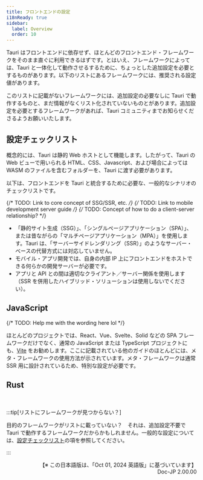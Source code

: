 ```yaml
---
title: フロントエンドの設定
i18nReady: true
sidebar:
  label: Overview
  order: 10
---
```



Tauri はフロントエンドに依存せず、ほとんどのフロントエンド・フレームワークをそのまま直ぐに利用できるはずです。とはいえ、フレームワークによっては、Tauri と一体化して動作させるするために、ちょっとした追加設定を必要とするものがあります。以下のリストにあるフレームワークには、推奨される設定値があります。

このリストに記載がないフレームワークには、追加設定の必要なしに Tauri で動作するものと、まだ情報がなくリスト化されていないものとがあります。追加設定を必要とするフレームワークがあれば、Tauri コミュニティまでお知らせくださるようお願いいたします。

## 設定チェックリスト

概念的には、Tauri は静的 Web ホストとして機能します。したがって、Tauri の Web ビューで用いられる HTML、CSS、Javascript、および場合によっては WASM のファイルを含むフォルダーを、Tauri に渡す必要があります。

以下は、フロントエンドを Tauri と統合するために必要な、一般的なシナリオのチェックリストです。

{/* TODO: Link to core concept of SSG/SSR, etc. */}
{/* TODO: Link to mobile development server guide */}
{/* TODO: Concept of how to do a client-server relationship? */}

- 「静的サイト生成（SSG）」、「シングルページアプリケーション（SPA）」、または昔ながらの「マルチページアプリケーション（MPA）」を使用します。Tauri は、「サーバーサイドレンダリング（SSR）」のようなサーバー・ベースの代替方式には対応していません。
- モバイル・アプリ開発では、自身の内部 IP 上にフロントエンドをホストできる何らかの開発サーバーが必要です。
- アプリと API との間は適切なクライアント／サーバー関係を使用します（SSR を併用したハイブリッド・ソリューションは使用しないでください）。

## JavaScript

{/* TODO: Help me with the wording here lol */}

ほとんどのプロジェクトでは、React、Vue、Svelte、Solid などの SPA フレームワークだけでなく、通常の JavaScript または TypeScript プロジェクトにも、[Vite](https://vitejs.dev/) をお勧めします。ここに記載されている他のガイドのほとんどには、メタ・フレームワークの使用方法が示されています。メタ・フレームワークは通常 SSR 用に設計されているため、特別な設定が必要です。

<CardGrid>
  <LinkCard title="Next.js" href="/start/frontend/nextjs/" />
  <LinkCard title="Nuxt" href="/start/frontend/nuxt/" />
  <LinkCard title="Qwik" href="/start/frontend/qwik/" />
  <LinkCard title="SvelteKit" href="/start/frontend/sveltekit/" />
  <LinkCard title="Vite（推奨）" href="/start/frontend/vite/" />
</CardGrid>

## Rust

<CardGrid>
  <LinkCard title="Leptos" href="/start/frontend/leptos/" />
  <LinkCard title="Trunk" href="/start/frontend/trunk/" />
</CardGrid>

<br />

:::tip[リストにフレームワークが見つからない？]

目的のフレームワークがリストに載っていない？　それは、追加設定不要で Tauri で動作するフレームワークだからかもしれません。一般的な設定については、[設定チェックリスト](/ja/start/frontend/#設定チェックリスト)の項を参照してください。

:::

<div style="text-align: right;">
  【※ この日本語版は、「Oct 01, 2024 英語版」に基づいています】
  <br />
  Doc-JP 2.00.00
</div>
